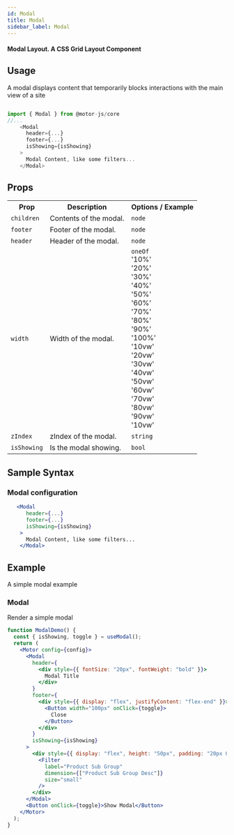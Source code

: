 ```yaml
---
id: Modal
title: Modal
sidebar_label: Modal
---
```


#### Modal Layout. A CSS Grid Layout Component

## Usage

A modal displays content that temporarily blocks interactions with the main view of a site

```javascript

import { Modal } from @motor-js/core
//...
    <Modal
      header={...}
      footer={...}
      isShowing={isShowing}
    >
      Modal Content, like some filters...
    </Modal>

```

## Props

<table>
  <tr>
    <th>Prop</th>
    <th>Description</th>
    <th>Options / Example</th>
  </tr>
  <tr>
    <td>
      <code>children</code>
    </td>
    <td>Contents of the modal.</td>
    <td>
      <code>node</code>
      <br />
    </td>
  </tr>
  <tr>
    <td>
      <code>footer</code>
    </td>
    <td>Footer of the modal.</td>
    <td>
      <code>node</code>
      <br />
    </td>
  </tr>
  <tr>
    <td>
      <code>header</code>
    </td>
    <td>Header of the modal.</td>
    <td>
      <code>node</code>
      <br />
    </td>
  </tr>
  <tr>
    <td>
      <code>width</code>
    </td>
    <td>Width of the modal.</td>
    <td>
      <code>oneOf</code>
      <br />
      '10%'
      <br /> '20%'
      <br />
      '30%'
      <br />
      '40%'
      <br />
      '50%'
      <br />
      '60%'
      <br />
      '70%'
      <br />
      '80%'
      <br />
      '90%'
      <br />
      '100%'
      <br />
      '10vw'
      <br />
      '20vw'
      <br />
      '30vw'
      <br />
      '40vw'
      <br />
      '50vw'
      <br />
      '60vw'
      <br />
      '70vw'
      <br />
      '80vw'
      <br />
      '90vw'
      <br />
      '10vw'
      <br />
    </td>
  </tr>
  <tr>
    <td>
      <code>zIndex</code>
    </td>
    <td>zIndex of the modal.</td>
    <td>
      <code>string</code>
      <br />
    </td>
  </tr>
  <tr>
    <td>
      <code>isShowing</code>
    </td>
    <td>Is the modal showing.</td>
    <td>
      <code>bool</code>
      <br />
    </td>
  </tr>
</table>

## Sample Syntax

### Modal configuration

```jsx {11}
   <Modal
      header={...}
      footer={...}
      isShowing={isShowing}
    >
      Modal Content, like some filters...
    </Modal>
```

## Example

A simple modal example

### Modal

Render a simple modal

```jsx
function ModalDemo() {
  const { isShowing, toggle } = useModal();
  return (
    <Motor config={config}>
      <Modal
        header={
          <div style={{ fontSize: "20px", fontWeight: "bold" }}>
            Modal Title
          </div>
        }
        footer={
          <div style={{ display: "flex", justifyContent: "flex-end" }}>
            <Button width="100px" onClick={toggle}>
              Close
            </Button>
          </div>
        }
        isShowing={isShowing}
      >
        <div style={{ display: "flex", height: "50px", padding: "20px 0px" }}>
          <Filter
            label="Product Sub Group"
            dimension={["Product Sub Group Desc"]}
            size="small"
          />
        </div>
      </Modal>
      <Button onClick={toggle}>Show Modal</Button>
    </Motor>
  );
}
```

